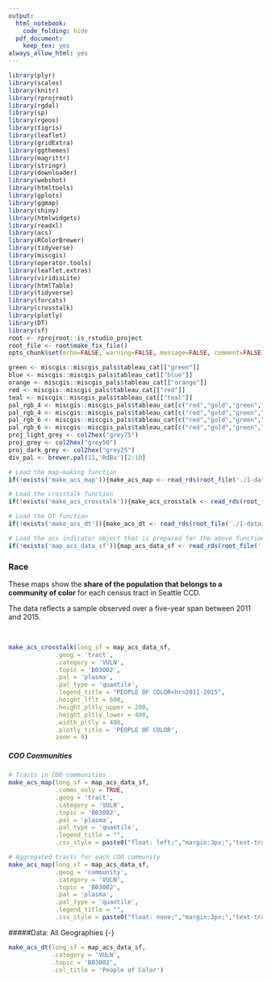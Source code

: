 ```yaml
---
output:
  html_notebook:
    code_folding: hide
  pdf_document:
    keep_tex: yes
always_allow_html: yes
---
```


```r
library(plyr)
library(scales)
library(knitr)
library(rprojroot)
library(rgdal)
library(sp)
library(rgeos)
library(tigris)
library(leaflet)
library(gridExtra)
library(ggthemes)
library(magrittr)
library(stringr)
library(downloader)
library(webshot)
library(htmltools)
library(gplots)
library(ggmap)
library(shiny)
library(htmlwidgets)
library(readxl)
library(acs)
library(RColorBrewer)
library(tidyverse)
library(miscgis)
library(operator.tools)
library(leaflet.extras)
library(viridisLite)
library(htmlTable)
library(tidyverse)
library(forcats)
library(crosstalk)
library(plotly)
library(DT)
library(sf)
root <- rprojroot::is_rstudio_project
root_file <- root$make_fix_file()
opts_chunk$set(echo=FALSE, warning=FALSE, message=FALSE, comment=FALSE)
```

```r
green <- miscgis::miscgis_pals$tableau_cat[["green"]]
blue <- miscgis::miscgis_pals$tableau_cat[["blue"]]
orange <- miscgis::miscgis_pals$tableau_cat[["orange"]]
red <- miscgis::miscgis_pals$tableau_cat[["red"]]
teal <- miscgis::miscgis_pals$tableau_cat[["teal"]]
pal_rgb_4 <- miscgis::miscgis_pals$tableau_cat[c("red","gold","green","blue")] %>% unlist %>% palette()
pal_rgb_4 <- miscgis::miscgis_pals$tableau_cat[c("red","gold","green","blue")] %>% unlist %>% palette()
pal_rgb_6 <- miscgis::miscgis_pals$tableau_cat[c("red","gold","green","blue","orange","purple")] %>% unlist %>% palette()
pal_rgb_6 <- miscgis::miscgis_pals$tableau_cat[c("red","gold","green","blue","orange","purple")] %>% unlist %>% palette()
proj_light_grey <- col2hex("grey75")
proj_grey <- col2hex("grey50")
proj_dark_grey <- col2hex("grey25")
div_pal <- brewer.pal(11,'RdBu')[2:10]
```

```r

# Load the map-making function
if(!exists('make_acs_map')){make_acs_map <- read_rds(root_file('./1-data/4-interim/make-acs-map-fun.rds'))}

# Load the crosstalk function
if(!exists('make_acs_crosstalk')){make_acs_crosstalk <- read_rds(root_file('./1-data/4-interim/make-acs-crosstalk-fun.rds'))}

# Load the DT function
if(!exists('make_acs_dt')){make_acs_dt <- read_rds(root_file('./1-data/4-interim/make-acs-dt-fun.rds'))}

# Load the acs indicator object that is prepared for the above function
if(!exists('map_acs_data_sf')){map_acs_data_sf <- read_rds(root_file('./1-data/4-interim/coo-acs-inds-map-sf.rds'))}


```

### Race  {-} 

These maps show the **share of the population that belongs to a community of color** for each census tract in Seattle CCD.

The data reflects a sample observed over a five-year span between 2011 and 2015.

<br>
```r

make_acs_crosstalk(long_sf = map_acs_data_sf,
             .geog = 'tract',
             .category = 'VULN',
             .topic = 'B03002',
             .pal = 'plasma',
             .pal_type = 'quantile',
             .legend_title = "PEOPLE OF COLOR<hr>2011-2015",
             .height_lflt = 600,
             .height_pltly_upper = 200,
             .height_pltly_lower = 400,
             .width_pltly = 400,
             .plotly_title = 'PEOPLE OF COLOR',
             zoom = 9)
```

##### COO Communities {-}
```r

# Tracts in COO communities
make_acs_map(long_sf = map_acs_data_sf,
             .comms_only = TRUE,
             .geog = 'tract',
             .category = 'VULN',
             .topic = 'B03002',
             .pal = 'plasma',
             .pal_type = 'quantile',
             .legend_title = "",
             .css_style = paste0("float: left;","margin:3px;","text-transform:uppercase;text-shadow:-1px 0 #FFFFFF,0 1px #FFFFFF,1px 0 #FFFFFF,0 -1px #FFFFFF")) 

# Aggregated tracts for each COO community
make_acs_map(long_sf = map_acs_data_sf,
             .geog = 'community',
             .category = 'VULN',
             .topic = 'B03002',
             .pal = 'plasma',
             .pal_type = 'quantile',
             .legend_title = "",
             .css_style = paste0("float: none;","margin:3px;","text-transform:uppercase;text-shadow:-1px 0 #FFFFFF,0 1px #FFFFFF,1px 0 #FFFFFF,0 -1px #FFFFFF")) 


```


#####Data: All Geographies {-}
```r

make_acs_dt(long_sf = map_acs_data_sf,
            .category = 'VULN',
            .topic = 'B03002',
            .col_title = 'People of Color')


```

